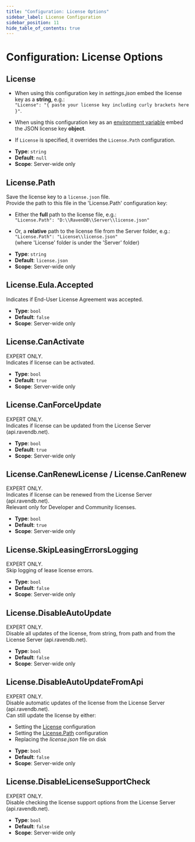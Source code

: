 ```yaml
---
title: "Configuration: License Options"
sidebar_label: License Configuration
sidebar_position: 11
hide_table_of_contents: true
---
```



# Configuration: License Options

## License

* When using this configuration key in _settings.json_ embed the license key as a __string__, e.g.:  
  `"License": "{ paste your license key including curly brackets here }"`.  

* When using this configuration key as an [environment variable](../../server/configuration/configuration-options#environment-variables) embed the JSON license key __object__.  

* If `License` is specified, it overrides the `License.Path` configuration.  
- **Type**: `string`
- **Default**: `null`
- **Scope**: Server-wide only



## License.Path

Save the license key to a `license.json` file.  
Provide the path to this file in the 'License.Path' configuration key:

  * Either the __full__ path to the license file, e.g.:  
    `"License.Path": "D:\\RavenDB\\Server\\license.json"`  

  * Or, a __relative__ path to the license file from the Server folder, e.g.:  
    `"License.Path": "License\\license.json"`  
    (where 'License' folder is under the 'Server' folder)
- **Type**: `string`
- **Default**: `license.json`
- **Scope**: Server-wide only



## License.Eula.Accepted

Indicates if End-User License Agreement was accepted.

- **Type**: `bool`
- **Default**: `false`
- **Scope**: Server-wide only



## License.CanActivate

EXPERT ONLY.  
Indicates if license can be activated.  

- **Type**: `bool`
- **Default**: `true`
- **Scope**: Server-wide only



## License.CanForceUpdate

EXPERT ONLY.  
Indicates if license can be updated from the License Server (api.ravendb.net).

- **Type**: `bool`
- **Default**: `true`
- **Scope**: Server-wide only



## License.CanRenewLicense / License.CanRenew

EXPERT ONLY.  
Indicates if license can be renewed from the License Server (api.ravendb.net).  
Relevant only for Developer and Community licenses.

- **Type**: `bool`
- **Default**: `true`
- **Scope**: Server-wide only



## License.SkipLeasingErrorsLogging

EXPERT ONLY.  
Skip logging of lease license errors.

- **Type**: `bool`
- **Default**: `false`
- **Scope**: Server-wide only



## License.DisableAutoUpdate

EXPERT ONLY.  
Disable all updates of the license, from string, from path and from the License Server (api.ravendb.net). 

- **Type**: `bool`
- **Default**: `false`
- **Scope**: Server-wide only



## License.DisableAutoUpdateFromApi

EXPERT ONLY.  
Disable automatic updates of the license from the License Server (api.ravendb.net).  
Can still update the license by either:  

* Setting the [License](../../server/configuration/license-configuration#license) configuration
* Setting the [License.Path](../../server/configuration/license-configuration#license.path) configuration
* Replacing the _license.json_ file on disk
- **Type**: `bool`
- **Default**: `false`
- **Scope**: Server-wide only



## License.DisableLicenseSupportCheck

EXPERT ONLY.  
Disable checking the license support options from the License Server (api.ravendb.net).

- **Type**: `bool`
- **Default**: `false`
- **Scope**: Server-wide only



